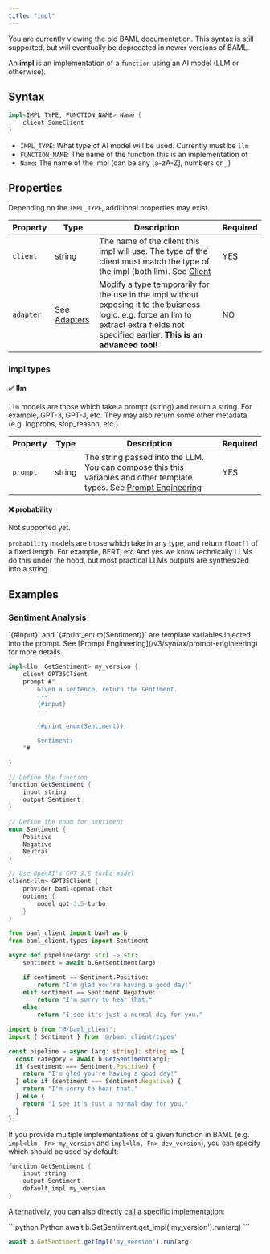 ```yaml
---
title: "impl"
---
```

<Warning>
    You are currently viewing the old BAML documentation. This syntax is still supported, but will eventually be deprecated in newer versions of BAML.
</Warning>

An **impl** is an implementation of a `function` using an AI model (LLM or otherwise).

## Syntax

```rust
impl<IMPL_TYPE, FUNCTION_NAME> Name {
    client SomeClient
}
```

- `IMPL_TYPE`: What type of AI model will be used. Currently must be `llm`
- `FUNCTION_NAME`: The name of the function this is an implementation of
- `Name`: The name of the impl (can be any [a-zA-Z], numbers or `_`)

## Properties

Depending on the `IMPL_TYPE`, additional properties may exist.

| Property  | Type                                         | Description                                                                                                                                                                                 | Required |
| --------- | -------------------------------------------- | ------------------------------------------------------------------------------------------------------------------------------------------------------------------------------------------- | -------- |
| `client`  | string                                       | The name of the client this impl will use. The type of the client must match the type of the impl (both llm). See [Client](/v3/syntax/client)                                               | YES      |
| `adapter` | See [Adapters](/v3/syntax/function-adapters) | Modify a type temporarily for the use in the impl without exposing it to the buisness logic. e.g. force an llm to extract extra fields not specified earlier. **This is an advanced tool!** | NO       |

### impl types

#### ✅ llm

`llm` models are those which take a prompt (string) and return a string. For example, GPT-3, GPT-J, etc.
They may also return some other metadata (e.g. logprobs, stop_reason, etc.)

| Property | Type   | Description                                                                                                                                           | Required |
| -------- | ------ | ----------------------------------------------------------------------------------------------------------------------------------------------------- | -------- |
| `prompt` | string | The string passed into the LLM. You can compose this this variables and other template types. See [Prompt Engineering](/v3/syntax/prompt-engineering) | YES      |

#### ❌ probability

Not supported yet.

`probability` models are those which take in any type, and return `float[]` of a fixed length. For example, BERT, etc.And yes we know technically LLMs do this under the hood, but most practical LLMs outputs are synthesized into a string.

## Examples

### Sentiment Analysis

<Steps>
<Step title="Defining in baml">

<Info>
`{#input}` and `{#print_enum(Sentiment)}` are template variables injected into the prompt. See [Prompt Engineering](/v3/syntax/prompt-engineering) for more details.
</Info>

```rust baml_src/my_file.baml
impl<llm, GetSentiment> my_version {
    client GPT35Client
    prompt #"
        Given a sentence, return the sentiment.
        ---
        {#input}
        ---

        {#print_enum(Sentiment)}

        Sentiment:
    "#

}

// Define the function
function GetSentiment {
    input string
    output Sentiment
}

// Define the enum for sentiment
enum Sentiment {
    Positive
    Negative
    Neutral
}

// Use OpenAI's GPT-3.5 turbo model
client<llm> GPT35Client {
    provider baml-openai-chat
    options {
        model gpt-3.5-turbo
    }
}
```

</Step>
<Step title="Using the generated code">

<CodeGroup>

```python Python
from baml_client import baml as b
from baml_client.types import Sentiment

async def pipeline(arg: str) -> str:
    sentiment = await b.GetSentiment(arg)

    if sentiment == Sentiment.Positive:
        return "I'm glad you're having a good day!"
    elif sentiment == Sentiment.Negative:
        return "I'm sorry to hear that."
    else:
        return "I see it's just a normal day for you."

```

```typescript TypeScript
import b from "@/baml_client";
import { Sentiment } from '@/baml_client/types'

const pipeline = async (arg: string): string => {
  const category = await b.GetSentiment(arg);
  if (sentiment === Sentiment.Positive) {
    return "I'm glad you're having a good day!"
  } else if (sentiment === Sentiment.Negative) {
    return "I'm sorry to hear that."
  } else {
    return "I see it's just a normal day for you."
  }
};
```

</CodeGroup>
</Step>

<Step title="Calling a specific implementation of a function">

If you provide multiple implementations of a given function in BAML (e.g. `impl<llm, Fn> my_version` and `impl<llm, Fn> dev_version`), you can specify which should be used by default:

```rust BAML
function GetSentiment {
    input string
    output Sentiment
    default_impl my_version
}
```

Alternatively, you can also directly call a specific implementation:

<CodeGroup>
```python Python
await b.GetSentiment.get_impl('my_version').run(arg)
```

```typescript TypeScript
await b.GetSentiment.getImpl('my_version').run(arg)
```
</CodeGroup>

</Step>
</Steps>

